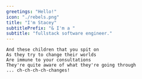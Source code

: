 ```yaml
---
greetings: "Hello!"
icon: "./rebels.png"
title: "I'm Stacey"
subtitlePrefix: "& I'm a "
subtitle: "fullstack software engineer."
---
```


```
And these children that you spit on
As they try to change their worlds
Are immune to your consultations
They're quite aware of what they're going through 
... ch-ch-ch-ch-changes!
```